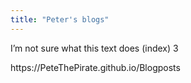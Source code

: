 ```yaml
---
title: "Peter's blogs"
---
```


I'm not sure what this text does (index) 3

https://PeteThePirate.github.io/Blogposts